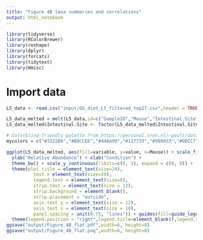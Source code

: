 ```yaml
---
title: "Figure 4B taxa summaries and correlations"
output: html_notebook
---
```


```r
library(tidyverse)
library(RColorBrewer)
library(reshape)
library(dplyr)
library(forcats)
library(tidytext)
library(Hmisc)
```
# Import data
```r
L5_data <- read.csv("input/GG_diet_L5_filtered_top27.csv",header = TRUE, sep = ",")
```

```r

L5_data_melted = melt(L5_data,id=c("SampleID","Mouse","Intestinal.Site","Diet"))
L5_data_melted$Intestinal.Site <- factor(L5_data_melted$Intestinal.Site,levels=c("Duodenum","Jejunum","Ileum","Cecum","Colon")) 

# Colorblind-friendly palette from https://personal.sron.nl/~pault/data/colourschemes.pdf
mycolors = c("#332288","#88CCEE","#44AA99","#117733","#999933","#DDCC77","#CC6677","#882255","#AA4499","#332288","#88CCEE","#44AA99","#117733","#999933","#DDCC77","#CC6677","#882255","#AA4499","#332288","#88CCEE","#44AA99","#117733","#999933","#DDCC77","#CC6677","#882255","#AA4499")

```
```r
ggplot(L5_data_melted, aes(fill=variable, y=value, x=Mouse)) + scale_fill_manual(values=mycolors)  + theme(strip.text.x = element_text(size = 30)) + geom_bar(position="fill", stat="identity") + facet_grid(Intestinal.Site ~ Diet,scales = "free_x",space="free",switch="y") +
  ylab("Relative Abundance") + xlab("Condition") + 
  theme_bw() + scale_y_continuous(limits=c(0, 1), expand = c(0, 0)) +
  theme(plot.title = element_text(size=24),
          text = element_text(size=20),
          legend.text = element_text(size=8),
          strip.text = element_text(size = 12),
          strip.background = element_blank(),
          strip.placement = "outside",
          axis.text.y = element_text(size = 12),
          axis.text.x = element_text(size = 10),
          panel.spacing = unit(0.75, "lines")) + guides(fill=guide_legend(nrow=27,byrow=TRUE)) +
  theme(legend.position = "right",legend.title=element_blank(),legend.spacing.y = unit(0.15, 'line'))
ggsave("output/Figure_4B_flat.pdf",width=6, height=8)
ggsave("output/Figure_4B_flat.png",width=6, height=8)
```






